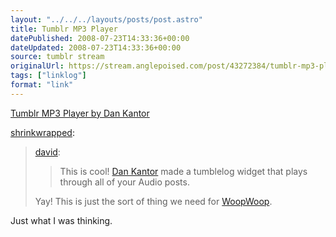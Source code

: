 ```yaml
---
layout: "../../../layouts/posts/post.astro"
title: Tumblr MP3 Player
datePublished: 2008-07-23T14:33:36+00:00
dateUpdated: 2008-07-23T14:33:36+00:00
source: tumblr stream
originalUrl: https://stream.anglepoised.com/post/43272384/tumblr-mp3-player-by-dan-kantor
tags: ["linklog"]
format: "link"
---
```


[Tumblr MP3 Player by Dan Kantor][1]

[shrinkwrapped](http://tumblefeed.thair.net/post/43265591/tumblr-mp3-player-by-dan-kantor):

> [david](http://www.davidslog.com/43190571/tumblr-mp3-player-by-dan-kantor):
>
> > This is cool! [Dan Kantor](http://blog.dankantor.com/post/43158314/tumblr-mp3-player) made a tumblelog widget that plays through all of your Audio posts.
>
> Yay! This is just the sort of thing we need for [WoopWoop](http://woopwoop.tumblr.com).

Just what I was thinking.

[1]: http://blog.dankantor.com/post/43158314/tumblr-mp3-player
